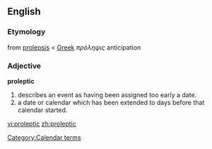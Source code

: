==English==
===Etymology===
from [[prolepsis]] < [[Greek]] ''πρόληψις'' anticipation

===Adjective===
'''proleptic'''
# describes an event as having been assigned too early a date.
# a date or calendar which has been extended to days before that calendar started.

[[Category:Calendar terms]]

[[vi:proleptic]]
[[zh:proleptic]]